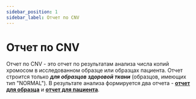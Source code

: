 ```yaml
---
sidebar_position: 1
sidebar_label: Отчет по CNV
---
```


# Отчет по CNV

Отчет по CNV - это отчет по результатам анализа числа копий хромосом в исследованном образце или образцах пациента.
Отчет строится только ***для образцов здоровой ткани*** (образцов, имеющих тип "NORMAL").
В результате анализа формируется два 
отчета - **[отчет для образца](/results/cnv-report/sample-cnv-report)** 
и **[отчет для пациента](/results/cnv-report/patient-cnv-report)**.
